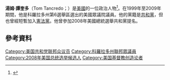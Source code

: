 '''湯姆·譚奎多'''（Tom Tancredo；{{bd|1945年|12月20日}}）是[[美國|美國]]的一位政治人物<ref>{{cite news |url=http://www.cbsnews.com/stories/2007/10/29/politics/politico/thecrypt/main3424164.shtml |title=Tancredo Not Seeking Re-election |publisher=CBS News |date=29 October 2007 |accessdate=2010-10-16 |archive-date=2011-08-05 |archive-url=https://web.archive.org/web/20110805083257/http://www.cbsnews.com/stories/2007/10/29/politics/politico/thecrypt/main3424164.shtml |dead-url=no }}</ref>。在1999年至2009年期間，他是科羅拉多州第6選舉區選出的美國眾議院議員。他的黨籍是[[共和黨_(美國)|共和黨]]，但也曾經短暫加入[[憲法黨|憲法黨]]。他曾參加2008年美國總統選舉共和黨提名。
== 參考資料 ==
{{reflist}}
{{US-poli-bio-stub}}
{{normdaten}}
{{DEFAULTSORT:tancredo}}
[[Category:美国共和党联邦众议员|Category:美国共和党联邦众议员]]
[[Category:科羅拉多州聯邦眾議員|Category:科羅拉多州聯邦眾議員]]
[[Category:2008年美国总统选举候选人|Category:2008年美国总统选举候选人]]
[[Category:美国基督教创造论者|Category:美国基督教创造论者]]